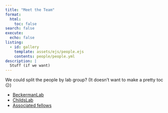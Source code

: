 ```yaml
---
title: "Meet the Team"
format:
  html:
    toc: false
search: false
execute:
  echo: false
listing:
  - id: gallery
    template: assets/ejs/people.ejs
    contents: people/people.yml
description: |
  Stuff (if we want)
---
```



We could split the people by lab group? (It doesn't want to make a pretty toc 😐)

-   [BeckermanLab](#beckermanlab)
-   [ChildsLab](#childslab)
-   [Associated fellows](#fellows)


::: {#gallery}
:::